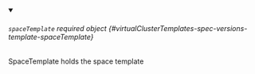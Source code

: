 


<details className="config-field" data-expandable="true" open>
<summary>

###### `spaceTemplate` <span className="config-field-required" data-required="false">required</span> <span className="config-field-type">object</span> <span className="config-field-default"></span> <span className="config-field-enum"></span> {#virtualClusterTemplates-spec-versions-template-spaceTemplate}

SpaceTemplate holds the space template

</summary>

<PartialSpaceTemplatereference />


</details>
